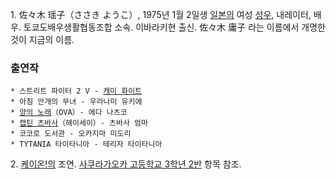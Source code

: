 1. 佐々木 瑶子（ささき ようこ）, 1975년 1월 2일생 [[일본]]의 여성 [[성우]], 내레이터, 배우. 토쿄도배우생활협동조합 소속. 이바라키현 출신. 佐々木 庸子 라는 이름에서 개명한 것이 지금의 이름. 

=== 출연작 ===
 * 스트리트 파이터 2 V - [[캐미 화이트]]
 * 아침 안개의 무녀 - 우라나미 유키에
 * [[양의 노래]]（OVA）- 에다 나츠코
 * [[캡틴 츠바사]]（헤이세이）- 츠바사 엄마
 * 코코로 도서관 - 오카지마 미도리
 * TYTANIA 타이타니아 - 테리자 타이타니아

2. [[케이온!]]의 조연. [[사쿠라가오카 고등학교 3학년 2반]] 항목 참조.
